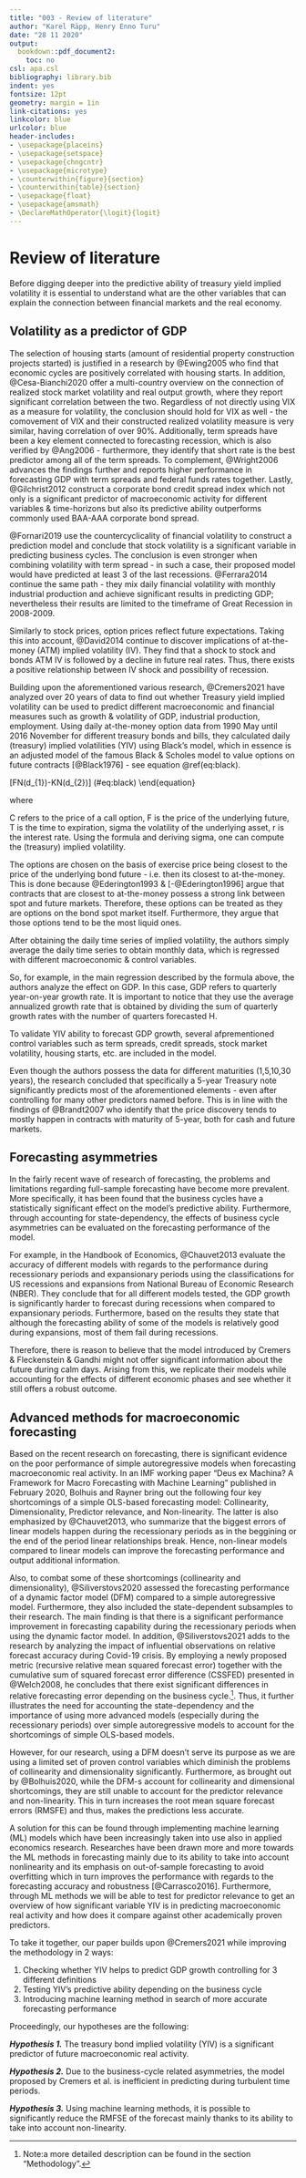 ```yaml
---
title: "003 - Review of literature"
author: "Karel Räpp, Henry Enno Turu"
date: "28 11 2020"
output: 
  bookdown::pdf_document2:
    toc: no
csl: apa.csl
bibliography: library.bib
indent: yes
fontsize: 12pt
geometry: margin = 1in
link-citations: yes
linkcolor: blue
urlcolor: blue
header-includes:
- \usepackage{placeins}
- \usepackage{setspace}
- \usepackage{chngcntr}
- \usepackage{microtype}
- \counterwithin{figure}{section}
- \counterwithin{table}{section}
- \usepackage{float}
- \usepackage{amsmath}
- \DeclareMathOperator{\logit}{logit}
---
```

\graphicspath{ {./images/} }


# Review of literature
 
Before digging deeper into the predictive ability of treasury yield implied volatility it is essential to understand what are the other variables that can explain the connection between financial markets and the real economy. 


## Volatility as a predictor of GDP

The selection of housing starts (amount of residential property construction projects started) is justified in a research by @Ewing2005 who find that economic cycles are positively correlated with housing starts. In addition, @Cesa-Bianchi2020 offer a multi-country overview on the connection of realized stock market volatility and real output growth, where they report significant correlation between the two. Regardless of not directly using VIX as a measure for volatility, the conclusion should hold for VIX as well - the comovement of VIX and their constructed realized volatility measure is very similar, having correlation of over 90%. Additionally, term spreads have been a key element connected to forecasting recession, which is also verified by @Ang2006 - furthermore, they identify that short rate is the best predictor among all of the term spreads. To complement, @Wright2006 advances the findings further and reports higher performance in forecasting GDP with term spreads and federal funds rates together. Lastly, @Gilchrist2012 construct a corporate bond credit spread index which not only is a significant predictor of macroeconomic activity for different variables & time-horizons but also its predictive ability outperforms commonly used BAA-AAA corporate bond spread.

@Fornari2019 use the countercyclicality of financial volatility to construct a prediction model and conclude that stock volatility is a significant variable in predicting business cycles. The conclusion is even stronger when combining volatility with term spread - in such a case, their proposed model would have predicted at least 3 of the last recessions. @Ferrara2014 continue the same path - they mix daily financial volatility with monthly industrial production and achieve significant results in predicting GDP; nevertheless their results are limited to the timeframe of Great Recession in 2008-2009.

Similarly to stock prices, option prices reflect future expectations. Taking this into account, @David2014 continue to discover implications of at-the-money (ATM) implied volatility (IV). They find that a shock to stock and bonds ATM IV is followed by a decline in future real rates. Thus, there exists a positive relationship between IV shock and possibility of recession.

Building upon the aforementioned various research, @Cremers2021 have analyzed over 20 years of data to find out whether Treasury yield implied volatility can be used to predict different macroeconomic and financial measures such as growth & volatility of GDP, industrial production, employment. Using daily at-the-money option data from 1990 May until 2016 November for different treasury bonds and bills, they calculated daily (treasury) implied volatilities (YIV) using Black’s model, which in essence is an adjusted model of the famous Black & Scholes model to value options on future contracts [@Black1976] - see equation \@ref(eq:black).


\begin{equation}\
c = e^{-rT} + [FN(d_{1})-KN(d_{2})] (\#eq:black)
\end{equation}

where 

\begin{align}
d_{1} = \frac{ln (F/K) + 0.5\sigma_{t}^{2}]}{\sqrt{\sigma T}} && d_{2} = d_{1} - \sqrt{\sigma T}
 \end{align}

C refers to the price of a call option, F is the price of the underlying future, T is the time to expiration, sigma the volatility of the underlying asset, r is the interest rate. Using the formula and deriving sigma, one can compute the (treasury) implied volatility.


The options are chosen on the basis of exercise price being closest to the price of the underlying bond future - i.e. then its closest to at-the-money. This is done because @Ederington1993 & [-@Ederington1996] argue that contracts that are closest to at-the-money possess a strong link between spot and future markets. Therefore, these options can be treated as they are options on the bond spot market itself. Furthermore, they argue that those options tend to be the most liquid ones.

After obtaining the daily time series of implied volatility, the authors simply average the daily time series to obtain monthly data, which is regressed with different macroeconomic & control variables.


\begin{equation}
\sum_{j=1}^{j=H} log(1+GDP_{i,t+j}) = \alpha_{H}+ \beta_{H} \sigma_{IV,t} + Controls +\varepsilon_{t+H}
\end{equation}

So, for example, in the main regression described by the formula above, the authors analyze the effect on GDP. In this case, GDP refers to quarterly year-on-year growth rate. It is important to notice that they use the average annualized growth rate that is obtained by dividing the sum of quarterly growth rates with the number of quarters forecasted H.

To validate YIV ability to forecast GDP growth, several afprementioned control variables such as term spreads, credit spreads, stock market volatility, housing starts, etc. are included in the model. 

Even though the authors possess the data for different maturities (1,5,10,30 years), the research concluded that specifically a 5-year Treasury note significantly predicts most of the aforementioned elements - even after controlling for many other predictors named before. This is in line with the findings of @Brandt2007 who identify that the price discovery tends to mostly happen in contracts with maturity of 5-year, both for cash and future markets.

## Forecasting asymmetries
In the fairly recent wave of research of forecasting, the problems and limitations regarding full-sample forecasting have become more prevalent. More specifically, it has been found that the business cycles have a statistically significant effect on the model’s predictive ability. Furthermore, through accounting for state-dependency, the effects of business cycle asymmetries can be evaluated on the forecasting performance of the model.

For example, in the Handbook of Economics, @Chauvet2013 evaluate the accuracy of different models with regards to the performance during recessionary periods and expansionary periods using the classifications for US recessions and expansions from National Bureau of Economic Research (NBER). They conclude that for all different models tested, the GDP growth is significantly harder to forecast during recessions when compared to expansionary periods. Furthermore, based on the results they state that although the forecasting ability of some of the models is relatively good during expansions, most of them fail during recessions. 

Therefore, there is reason to believe that the model introduced by Cremers & Fleckenstein & Gandhi might not offer significant information about the future during calm days. Arising from this, we replicate their models while accounting for the effects of different economic phases and see whether it still offers a robust outcome.



## Advanced methods for macroeconomic forecasting
Based on the recent research on forecasting, there is significant evidence on the poor performance of simple autoregressive models when forecasting macroeconomic real activity.
In an IMF working paper “Deus ex Machina? A Framework for Macro Forecasting with Machine Learning” published in February 2020, Bolhuis and Rayner bring out the following four key shortcomings of a simple OLS-based forecasting model: Collinearity, Dimensionality, Predictor relevance, and Non-linearity. The latter is also emphasized by @Chauvet2013, who summarize that the biggest errors of linear models happen during the recessionary periods as in the beggining or the end of the period linear relationships break. Hence, non-linear models compared to linear models can improve the forecasting performance and output additional information.

Also, to combat some of these shortcomings (collinearity and dimensionality), @Siliverstovs2020 assessed the forecasting performance of a dynamic factor model (DFM) compared to a simple autoregressive model. Furthermore, they also included the state-dependent subsamples to their research. The main finding is that there is a significant performance improvement in forecasting capability during the recessionary periods when using the dynamic factor model. In addition, @Siliverstovs2021 adds to the research by analyzing the impact of influential observations on relative forecast accuracy during Covid-19 crisis. By employing a newly proposed metric (recursive relative mean squared forecast error) together with the cumulative sum of squared forecast error difference (CSSFED) presented in @Welch2008, he concludes that there exist significant differences in relative forecasting error depending on the business cycle.^[Note:a more detailed description can be found in the section "Methodology".]. Thus, it further illustrates the need for accounting the state-dependency and the importance of using more advanced models (especially during the recessionary periods) over simple autoregressive models to account for the shortcomings of simple OLS-based models.

However, for our research, using a DFM doesn't serve its purpose as we are using a limited set of proven control variables which diminish the problems of collinearity and dimensionality significantly. Furthermore, as brought out by @Bolhuis2020, while the DFM-s account for collinearity and dimensional shortcomings, they are still unable to account for the predictor relevance and non-linearity. This in turn increases the root mean square forecast errors (RMSFE) and thus, makes the predictions less accurate.

A solution for this can be found through implementing machine learning (ML) models which have been increasingly taken into use also in applied economics research. Researches have been drawn more and more towards the ML methods in forecasting mainly due to its ability to take into account nonlinearity and its emphasis on out-of-sample forecasting to avoid overfitting which in turn improves the performance with regards to the forecasting accuracy and robustness [@Carrasco2016]. Furthermore, through ML methods we will be able to test for predictor relevance to get an overview of how significant variable YIV is in predicting macroeconomic real activity and how does it compare against other academically proven predictors.


To take it together, our paper builds upon @Cremers2021 while improving the methodology in 2 ways:

1. Checking whether YIV helps to predict GDP growth controlling for 3 different definitions
1. Testing YIV's predictive ability depending on the business cycle
2. Introducing machine learning method in search of more accurate forecasting performance

Proceedingly, our hypotheses are the following: 

***Hypothesis 1.*** The treasury bond implied volatility (YIV) is a significant predictor of future macroeconomic real activity.

***Hypothesis 2.*** Due to the business-cycle related asymmetries, the model proposed by Cremers et al. is inefficient in predicting during turbulent time periods.

***Hypothesis 3.*** Using machine learning methods, it is possible to significantly reduce the RMFSE of the forecast mainly thanks to its ability to take into account non-linearity.
